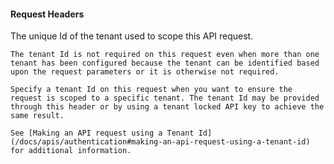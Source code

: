 
#### Request Headers

<APIBlock>
  <APIField name="X-FusionAuth-TenantId" type="String" optional>
    The unique Id of the tenant used to scope this API request.

    The tenant Id is not required on this request even when more than one tenant has been configured because the tenant can be identified based upon the request parameters or it is otherwise not required.

    Specify a tenant Id on this request when you want to ensure the request is scoped to a specific tenant. The tenant Id may be provided through this header or by using a tenant locked API key to achieve the same result.

    See [Making an API request using a Tenant Id](/docs/apis/authentication#making-an-api-request-using-a-tenant-id) for additional information.
  </APIField>
</APIBlock>
